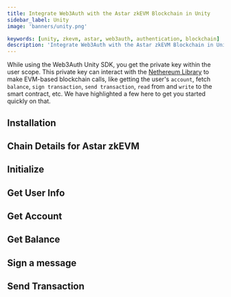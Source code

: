 ```yaml
---
title: Integrate Web3Auth with the Astar zkEVM Blockchain in Unity
sidebar_label: Unity
image: 'banners/unity.png'

keywords: [unity, zkevm, astar, web3auth, authentication, blockchain]
description: 'Integrate Web3Auth with the Astar zkEVM Blockchain in Unity | Embedded Wallets'
---
```



<SEO
  title="Integrate Web3Auth with the Astar zkEVM Blockchain in Unity"
  description="Integrate Web3Auth with the Astar zkEVM Blockchain in Unity | Embedded Wallets"
  image="https://web3auth.io/docs/banners/zkevm.png"
  slug="/embedded-wallets/connect-blockchain/evm/zkevm/unity"
/>

While using the Web3Auth Unity SDK, you get the private key within the user scope. This private key can interact with the [Nethereum Library](https://nethereum.com/) to make EVM-based blockchain calls, like getting the user's `account`, fetch `balance`, `sign transaction`, `send transaction`, `read` from and `write` to the smart contract, etc. We have highlighted a few here to get you started quickly on that.

## Installation

<InstallationSnippet />

## Chain Details for Astar zkEVM

<ChainDetailsAstarZkevm />

## Initialize

<InitialisationSnippet />

## Get User Info

<UserInfoSnippet />

## Get Account

<GetAccountSnippet />

## Get Balance

<GetBalanceSnippet />

## Sign a message

<SignMessageSnippet />

## Send Transaction

<SendTransactionSnippet />
